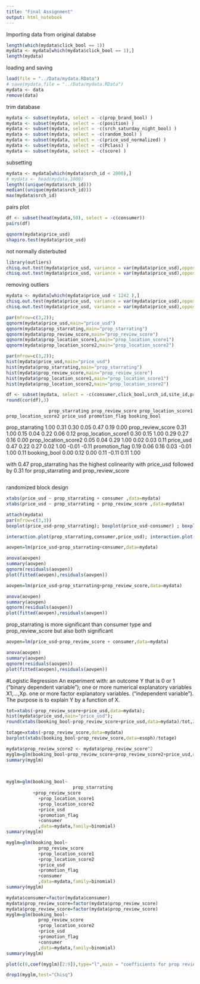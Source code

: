 ```yaml
---
title: "Final Assignment"
output: html_notebook
---
```


Importing data from original databse
```r
length(which(mydata$click_bool == 1))
mydata <- mydata[which(mydata$click_bool == 1),]
length(mydata)
```
loading and saving
```r




load(file = "../Data/mydata.RData")
# save(mydata,file = "../Data/mydata.RData")
mydata <- data
remove(data)
```

trim database
```r
mydata <- subset(mydata, select = -c(prop_brand_bool) )
mydata <- subset(mydata, select = -c(position) )
mydata <- subset(mydata, select = -c(srch_saturday_night_bool) )
mydata <- subset(mydata, select = -c(random_bool) )
mydata <- subset(mydata, select = -c(price_usd_normalized) )
mydata <- subset(mydata, select = -c(Pclass) )
mydata <- subset(mydata, select = -c(score) )

```

subsetting

```r

mydata <- mydata[which(mydata$srch_id < 2000),]
# mydata <- head(mydata,1000)
length((unique(mydata$srch_id)))
median((unique(mydata$srch_id)))
max(mydata$srch_id)
```
pairs plot
```r
df <- subset(head(mydata,50), select = -c(consumer))
pairs(df)
```

```r
qqnorm(mydata$price_usd)
shapiro.test(mydata$price_usd)
```
not normally disterbuted 

```r
library(outliers)
chisq.out.test(mydata$price_usd, variance = var(mydata$price_usd),opposite = TRUE)
chisq.out.test(mydata$price_usd, variance = var(mydata$price_usd),opposite = FALSE)
```

removing outliers
```r
mydata <- mydata[which(mydata$price_usd < 1242 ),] 
chisq.out.test(mydata$price_usd, variance = var(mydata$price_usd),opposite = TRUE)
chisq.out.test(mydata$price_usd, variance = var(mydata$price_usd),opposite = FALSE)
```


```r
par(mfrow=c(3,2));
qqnorm(mydata$price_usd,main="price_usd")
qqnorm(mydata$prop_starrating,main="prop_starrating")
qqnorm(mydata$prop_review_score,main="prop_review_score")
qqnorm(mydata$prop_location_score1,main="prop_location_score1")
qqnorm(mydata$prop_location_score2,main="prop_location_score2")
```
```r
par(mfrow=c(3,2));
hist(mydata$price_usd,main="price_usd")
hist(mydata$prop_starrating,main="prop_starrating")
hist(mydata$prop_review_score,main="prop_review_score")
hist(mydata$prop_location_score1,main="prop_location_score1")
hist(mydata$prop_location_score2,main="prop_location_score2")
```
```r
df <- subset(mydata, select = -c(consumer,click_bool,srch_id,site_id,prop_id))
round(cor(df),3)
```
                    prop_starrating prop_review_score prop_location_score1 prop_location_score2 price_usd promotion_flag booking_bool
prop_starrating                 1.00              0.31                 0.30                 0.05      0.47           0.19         0.00
prop_review_score               0.31              1.00                 0.15                 0.04      0.22           0.06         0.12
prop_location_score1            0.30              0.15                 1.00                 0.29      0.27           0.16         0.00
prop_location_score2            0.05              0.04                 0.29                 1.00      0.02           0.03         0.11
price_usd                       0.47              0.22                 0.27                 0.02      1.00          -0.01        -0.11
promotion_flag                  0.19              0.06                 0.16                 0.03     -0.01           1.00         0.11
booking_bool                    0.00              0.12                 0.00                 0.11     -0.11           0.11         1.00

with 0.47 prop_starrating  has the highest colinearity with price_usd followed by  0.31 for prop_starrating and prop_review_score 


```r

```
randomized block design
```r
xtabs(price_usd ~ prop_starrating + consumer ,data=mydata)
xtabs(price_usd ~ prop_starrating + prop_review_score ,data=mydata)
```

```r
attach(mydata)
par(mfrow=c(3,3))
boxplot(price_usd~prop_starrating); boxplot(price_usd~consumer) ; boxplot(price_usd~prop_review_score) 

interaction.plot(prop_starrating,consumer,price_usd); interaction.plot(consumer,prop_starrating,price_usd) ; interaction.plot(prop_review_score,prop_starrating,price_usd) 
```
```r
aovpen=lm(price_usd~prop_starrating+consumer,data=mydata)

anova(aovpen)
summary(aovpen)
qqnorm(residuals(aovpen))
plot(fitted(aovpen),residuals(aovpen))

```
```r
aovpen=lm(price_usd~prop_starrating+prop_review_score,data=mydata)

anova(aovpen)
summary(aovpen)
qqnorm(residuals(aovpen))
plot(fitted(aovpen),residuals(aovpen))

```

prop_starrating is more significant than consumer type and prop_review_score but also both significant 

```r

aovpen=lm(price_usd~prop_review_score + consumer,data=mydata)

anova(aovpen)
summary(aovpen)
qqnorm(residuals(aovpen))
plot(fitted(aovpen),residuals(aovpen))

```
#Logistic Regression
An experiment with:
an outcome Y that is 0 or 1 (“binary dependent variable”);
one or more numerical explanatory variables X1,...,Xp.
one or more factor explanatory variables. (“independent variable”).
The purpose is to explain Y by a function of X.

```r
tot=xtabs(~prop_review_score+price_usd,data=mydata); 
hist(mydata$price_usd,main="price_usd");
round(xtabs(booking_bool~prop_review_score+price_usd,data=mydata)/tot,2)

totage=xtabs(~prop_review_score,data=mydata)
barplot(xtabs(booking_bool~prop_review_score,data=esoph)/totage)

mydata$prop_review_score2 <- mydata$prop_review_score^2
myglm=glm(booking_bool~prop_review_score+prop_review_score2+price_usd,data=mydata,family=binomial)
summary(myglm)
 
 
```
```r
myglm=glm(booking_bool~
                         prop_starrating
          +prop_review_score
            +prop_location_score1
            +prop_location_score2
            +price_usd
            +promotion_flag
            +consumer
            ,data=mydata,family=binomial)
summary(myglm)
```

```r
myglm=glm(booking_bool~
            prop_review_score
            +prop_location_score1
            +prop_location_score2
            +price_usd
            +promotion_flag
            +consumer
            ,data=mydata,family=binomial)
summary(myglm)
```
```r
mydata$consumer=factor(mydata$consumer)
mydata$prop_review_score=factor(mydata$prop_review_score)
mydata$prop_review_score=factor(mydata$prop_review_score)
myglm=glm(booking_bool~
            prop_review_score
            +prop_location_score2
            +price_usd
            +promotion_flag
            +consumer
            ,data=mydata,family=binomial)
summary(myglm)
```
```r

plot(c(0,coef(myglm)[2:9]),type="l",main = "coefficients for prop reviews 1 to 5 with 0.5 steps" )
```
```r
drop1(myglm,test="Chisq")
```

